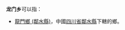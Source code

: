 '''龙门乡'''可以指：
{{PRC admin/disambig|13/06/23/206/000|34/10/03/201/000|45/14/24/201/000|51/11/81/200/000|51/18/26/202/000|51/20/22/203/000|51/34/36/229/000|53/29/28/201/000|62/08/22/205/000|63/28/23/206/000}}
* [[龍門鄉_(鄰水縣)|龍門鄉 (鄰水縣)]]，中國[[四川省|四川省]][[鄰水縣|鄰水縣]]下轄的鄉。
{{disambig|cat=三字中国乡名消歧义}}